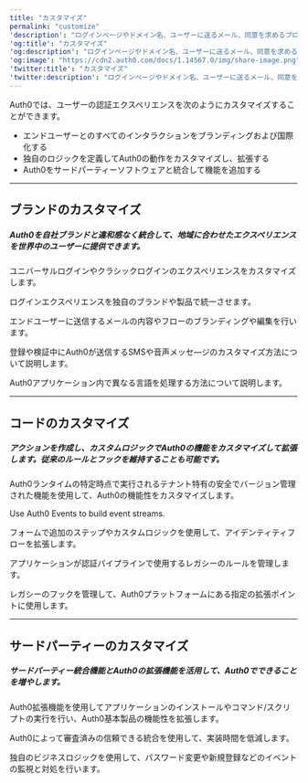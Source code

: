 ---
title: "カスタマイズ"
permalink: "customize"
'description': "ログインページやドメイン名、ユーザーに送るメール、同意を求めるプロンプトをブランディング・カスタマイズ・ローカライズする方法をご紹介します。"
'og:title': "カスタマイズ"
'og:description': "ログインページやドメイン名、ユーザーに送るメール、同意を求めるプロンプトをブランディング・カスタマイズ・ローカライズする方法をご紹介します。"
'og:image': "https://cdn2.auth0.com/docs/1.14567.0/img/share-image.png"
'twitter:title': "カスタマイズ"
'twitter:description': "ログインページやドメイン名、ユーザーに送るメール、同意を求めるプロンプトをブランディング・カスタマイズ・ローカライズする方法をご紹介します。"
---


<AuthDocsPipeline activeId="customize"/>

Auth0では、ユーザーの認証エクスペリエンスを次のようにカスタマイズすることができます。

* エンドユーザーとのすべてのインタラクションをブランディングおよび国際化する
* 独自のロジックを定義してAuth0の動作をカスタマイズし、拡張する
* Auth0をサードパーティーソフトウェアと統合して機能を追加する

---

## ブランドのカスタマイズ

##### Auth0を自社ブランドと違和感なく統合して、地域に合わせたエクスペリエンスを世界中のユーザーに提供できます。

<Card title="ログインページのカスタマイズ" href="/docs/ja-jp/customize/login-pages">

ユニバーサルログインやクラシックログインのエクスペリエンスをカスタマイズします。

</Card>

<Card title="カスタムドメイン" href="/docs/ja-jp/customize/custom-domains">

ログインエクスペリエンスを独自のブランドや製品で統一させます。

</Card>

<Card title="メールのカスタマイズ" href="/docs/ja-jp/customize/email">

エンドユーザーに送信するメールの内容やフローのブランディングや編集を行います。

</Card>

<Card title="多要素認証のSMSと音声メッセージのカスタマイズ" href="/docs/ja-jp/customize/customize-sms-or-voice-messages">

登録や検証中にAuth0が送信するSMSや音声メッセ―ジのカスタマイズ方法について説明します。

</Card>

<Card title="国際化とローカリゼーション" href="/docs/ja-jp/customize/internationalization-and-localization">

Auth0アプリケーション内で異なる言語を処理する方法について説明します。

</Card>

---

## コードのカスタマイズ

##### アクションを作成し、カスタムロジックでAuth0の機能をカスタマイズして拡張します。従来のルールとフックを維持することも可能です。

<Card title="Actions" href="/docs/ja-jp/customize/actions">

Auth0ランタイムの特定時点で実行されるテナント特有の安全でバージョン管理された機能を使用して、Auth0の機能性をカスタマイズします。

</Card>

<Card title="Events" href="/docs/ja-jp/customize/events">

Use Auth0 Events to build event streams.

</Card>

<Card title="フォーム" href="/docs/ja-jp/customize/forms">

フォームで追加のステップやカスタムロジックを使用して、アイデンティティフローを拡張します。

</Card>

<Card title="ルール" href="/docs/ja-jp/customize/rules">

アプリケーションが認証パイプラインで使用するレガシーのルールを管理します。

</Card>

<Card title="フック" href="/docs/ja-jp/customize/hooks">

レガシーのフックを管理して、Auth0プラットフォームにある指定の拡張ポイントに使用します。

</Card>

---

## サードパーティーのカスタマイズ

##### サードパーティー統合機能とAuth0の拡張機能を活用して、Auth0でできることを増やします。

<Card title="拡張機能" href="/docs/ja-jp/customize/extensions">

Auth0拡張機能を使用してアプリケーションのインストールやコマンド/スクリプトの実行を行い、Auth0基本製品の機能性を拡張します。

</Card>

<Card title="統合" href="/docs/ja-jp/customize/integrations">

Auth0によって審査済みの信頼できる統合を使用して、実装時間を低減します。

</Card>

<Card title="ログストリーミング" href="/docs/ja-jp/customize/log-streams">

独自のビジネスロジックを使用して、パスワード変更や新規登録などのイベントの監視と対処を行います。

</Card>

